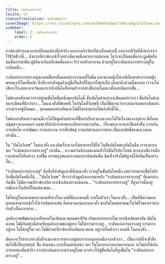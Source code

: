 ```yaml
---
title: บันไดมหัศจรรย์
locale: th
statusTranslation: automatic
coverImage: https://res.cloudinary.com/xmfm6mhw3gwctndtcubgx2rptnae/image/upload/v1740468922/small_cover_tratado_de_psicologia_revolucionaria_a4c0dca4e0.webp
sidebar:
    label: 2. บันไดมหัศจรรย์
    order: 2
---
```

เราต้องปรารถนาการเปลี่ยนแปลงที่แท้จริง ออกจากกิจวัตรที่น่าเบื่อหน่ายนี้ ออกจากชีวิตที่ซ้ำซากจำเจไร้ชีวิตชีวานี้... สิ่งแรกที่เราต้องเข้าใจอย่างชัดเจนคือพวกเราแต่ละคน ไม่ว่าจะเป็นชนชั้นกระฎุมพีหรือชนชั้นกรรมาชีพ ผู้มีอันจะกินหรือชนชั้นกลาง ร่ำรวยหรือยากจน ล้วนอยู่ในระดับแห่งการดำรงอยู่ใดระดับหนึ่ง...

ระดับแห่งการดำรงอยู่ของคนขี้เมานั้นแตกต่างจากคนที่ไม่ดื่ม และของหญิงโสเภณีก็แตกต่างจากหญิงพรหมจารีโดยสิ้นเชิง สิ่งที่เรากำลังพูดถึงอยู่นี้เป็นสิ่งที่ไม่อาจโต้แย้งได้ เมื่อมาถึงส่วนนี้ของบท เราจะไม่เสียอะไรเลยหากจะจินตนาการถึงบันไดที่ทอดตัวจากล่างขึ้นบนในแนวตั้งและมีหลายขั้น...

ไม่ต้องสงสัยเลยว่าเราอยู่บนขั้นใดขั้นหนึ่งของบันไดนี้ ขั้นบันไดด้านล่างจะมีคนแย่กว่าเรา ขั้นบันไดด้านบนจะมีคนที่ดีกว่าเรา... ในแนวตั้งที่พิเศษนี้ ในบันไดที่วิเศษนี้ เป็นที่ชัดเจนว่าเราสามารถพบระดับแห่งการดำรงอยู่ทั้งหมด... ทุกคนแตกต่างกันและไม่มีใครสามารถโต้แย้งสิ่งนี้ได้...

ไม่ต้องสงสัยเลยว่าตอนนี้เราไม่ได้พูดถึงหน้าตาที่ขี้เหร่หรือสวยงาม และไม่ใช่เรื่องของอายุด้วย มีทั้งคนหนุ่มสาวและคนแก่ คนชราที่กำลังจะตายและเด็กทารกแรกเกิด... เรื่องของเวลาและปีเหล่านั้น การเกิด การเติบโต การพัฒนา การแต่งงาน การสืบพันธุ์ การแก่ชราและการตาย เป็นเอกสิทธิ์ของแนวนอนเท่านั้น...

ใน "บันไดวิเศษ" ในแนวตั้ง แนวคิดเรื่องเวลาไม่สามารถใช้ได้ ในขั้นบันไดของบันไดนั้น เราสามารถพบ "ระดับแห่งการดำรงอยู่" เท่านั้น... ความหวังเชิงกลของคนทั่วไปนั้นไร้ประโยชน์ พวกเขาเชื่อว่าเมื่อเวลาผ่านไปสิ่งต่างๆ จะดีขึ้น บรรพบุรุษและทวดของเราคิดเช่นนั้น ข้อเท็จจริงได้พิสูจน์ให้เห็นเป็นอย่างอื่น...

"ระดับแห่งการดำรงอยู่" คือสิ่งที่สำคัญและนี่คือแนวตั้ง เราอยู่ในขั้นบันไดหนึ่ง แต่เราสามารถขึ้นไปยังอีกขั้นบันไดหนึ่งได้... "บันไดวิเศษ" ที่เรากำลังพูดถึงและหมายถึง "ระดับแห่งการดำรงอยู่" ที่แตกต่างกันนั้น ไม่มีความเกี่ยวข้องกับเวลาเชิงเส้นอย่างแน่นอน... "ระดับแห่งการดำรงอยู่" ที่สูงกว่านั้นอยู่เหนือเราในทันทีในแต่ละขณะ...

ไม่ได้อยู่ในอนาคตแนวนอนที่ห่างไกล แต่ที่นี่และตอนนี้ ภายในตัวเรา ในแนวตั้ง... เป็นที่ชัดเจนและทุกคนสามารถเข้าใจได้ว่าเส้นสองเส้น คือแนวนอนและแนวตั้ง พบกันในแต่ละขณะในจิตใจของเราและก่อตัวเป็นกากบาท...

บุคลิกภาพพัฒนาและคลี่คลายในเส้นแนวนอนของชีวิต เกิดและตายภายในเวลาเชิงเส้นของมัน มันไม่คงทน ไม่มีวันพรุ่งนี้สำหรับบุคลิกภาพของผู้ตาย ไม่ใช่การดำรงอยู่... ระดับแห่งการดำรงอยู่ การดำรงอยู่เอง ไม่ได้อยู่ในเวลา ไม่มีส่วนเกี่ยวข้องกับเส้นแนวนอน อยู่ภายในตัวเรา ตอนนี้ ในแนวตั้ง...

มันคงจะไร้สาระอย่างยิ่งที่จะมองหาการดำรงอยู่ของเราเองนอกเหนือจากตัวเรา... เป็นการดีที่จะตั้งสิ่งต่อไปนี้เป็นบทสรุป: ชื่อ ตำแหน่ง การเลื่อนตำแหน่ง ฯลฯ ในโลกทางกายภาพภายนอก จะไม่ก่อให้เกิดการยกย่องที่แท้จริง การประเมินค่าการดำรงอยู่ใหม่ การก้าวไปสู่ขั้นบันไดที่สูงขึ้นใน "ระดับแห่งการดำรงอยู่"...
